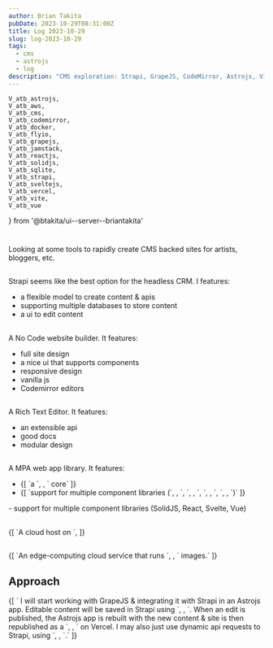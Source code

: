 ```yaml
---
author: Brian Takita
pubDate: 2023-10-29T08:31:00Z
title: Log 2023-10-29
slug: log-2023-10-29
tags:
  - cms
  - astrojs
  - log
description: "CMS exploration: Strapi, GrapeJS, CodeMirror, Astrojs, Vite, Vercel, Fly.io"
---
```

	V_atb_astrojs,
	V_atb_aws,
	V_atb_cms,
	V_atb_codemirror,
	V_atb_docker,
	V_atb_flyio,
	V_atb_grapejs,
	V_atb_jamstack,
	V_atb_reactjs,
	V_atb_solidjs,
	V_atb_sqlite,
	V_atb_strapi,
	V_atb_sveltejs,
	V_atb_vercel,
	V_atb_vite,
	V_atb_vue
} from '@btakita/ui--server--briantakita'

<h1>
	<Van dom={V_atb_cms(props)}/>
</h1>

Looking at some tools to rapidly create CMS backed sites for artists, bloggers, etc.

<h2>
	<Van dom={V_atb_strapi(props)}/>
</h2>

Strapi seems like the best option for the headless CRM. I features:

- a flexible model to create content & apis
- supporting multiple databases to store content
- a ui to edit content

<h2>
	<Van dom={V_atb_grapejs(props)}/>
</h2>

A No Code website builder. It features:

- full site design
- a nice ui that supports components
- responsive design
- vanilla js
- Codemirror editors

<h2>
	<Van dom={V_atb_codemirror(props)}/>
</h2>

A Rich Text Editor. It features:

- an extensible api
- good docs
- modular design

<h2>
	<Van dom={V_atb_astrojs(props)}/>
</h2>

A MPA web app library. It features:
<ul>
	<li>{[
		`a `,
		<Van dom={V_atb_vite(props)}/>,
		` core`
	]}</li>
	<li>{[
		`support for multiple component libraries (`,
		<Van dom={V_atb_solidjs(props)}/>,
		`, `,
		<Van dom={V_atb_reactjs(props)}/>,
		`, `,
		<Van dom={V_atb_sveltejs(props)}/>,
		`, `,
		<Van dom={V_atb_vue(props)}/>,
		`)`
	]}</li>
</ul>
- support for multiple component libraries (SolidJS, React, Svelte, Vue)

<h2>
	<Van dom={V_atb_vercel(props)}/>
</h2>
<p>
	{[
		`A cloud host on `,
		<Van dom={V_atb_aws(props)}/>
	]}
</p>

<h2>
	<Van dom={V_atb_flyio(props)}/>
</h2>
<p>
	{[
		`An edge-computing cloud service that runs `,
		<Van dom={V_atb_docker(props)}/>,
		` images.`
	]}
</p>

## Approach

<p>
	{[
		`	I will start working with GrapeJS & integrating it with Strapi in an Astrojs app. Editable content will be
		saved in Strapi using `,
		<Van dom={V_atb_sqlite(props)}/>,
		`. When an edit is published, the Astrojs app is rebuilt with the new content & site is then republished as a `,
		<Van dom={V_atb_jamstack(props)}/>,
		` on Vercel. I may also just use dynamic api requests to Strapi, using `,
		<Van dom={
			V_atb({ ctx: props.ctx, innerText: 'sqlite on Fly.io', href: 'https://fly.io/blog/all-in-on-sqlite-litestream/' })
		}/>,
		`.`
	]}
</p>
